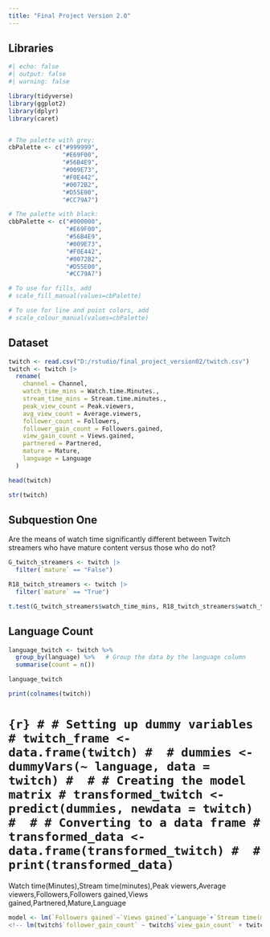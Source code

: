 ---
title: "Final Project Version 2.0"
---

## Libraries

```{r}
#| echo: false
#| output: false
#| warning: false

library(tidyverse)
library(ggplot2)
library(dplyr)
library(caret)


# The palette with grey:
cbPalette <- c("#999999",
               "#E69F00",
               "#56B4E9",
               "#009E73",
               "#F0E442",
               "#0072B2",
               "#D55E00",
               "#CC79A7")

# The palette with black:
cbbPalette <- c("#000000",
                "#E69F00",
                "#56B4E9",
                "#009E73",
                "#F0E442",
                "#0072B2",
                "#D55E00",
                "#CC79A7")

# To use for fills, add
# scale_fill_manual(values=cbPalette)

# To use for line and point colors, add
# scale_colour_manual(values=cbPalette)
```

## Dataset

```{r}
twitch <- read.csv("D:/rstudio/final_project_version02/twitch.csv")
twitch <- twitch |>
  rename(
    channel = Channel,
    watch_time_mins = Watch.time.Minutes.,
    stream_time_mins = Stream.time.minutes.,
    peak_view_count = Peak.viewers,
    avg_view_count = Average.viewers,
    follower_count = Followers,
    follower_gain_count = Followers.gained,
    view_gain_count = Views.gained,
    partnered = Partnered,
    mature = Mature,
    language = Language
  )
```

```{r}
head(twitch)
```

```{r}
str(twitch)
```

## Subquestion One

Are the means of watch time significantly different between Twitch streamers who have mature content versus those who do not?

```{r}

G_twitch_streamers <- twitch |>
  filter(`mature` == "False")

R18_twitch_streamers <- twitch |>
  filter(`mature` == "True")

t.test(G_twitch_streamers$watch_time_mins, R18_twitch_streamers$watch_time_mins)
```

## Language Count

```{r}
language_twitch <- twitch %>%
  group_by(language) %>%   # Group the data by the language column
  summarise(count = n())

language_twitch
```

```{r}
print(colnames(twitch))
```


# ```{r}
# # Setting up dummy variables
# twitch_frame <- data.frame(twitch)
# 
# dummies <- dummyVars(~ language, data = twitch)
# 
# # Creating the model matrix
# transformed_twitch <- predict(dummies, newdata = twitch)
# 
# # Converting to a data frame
# transformed_data <- data.frame(transformed_twitch)
# 
# print(transformed_data)
```

Watch time(Minutes),Stream time(minutes),Peak viewers,Average viewers,Followers,Followers gained,Views gained,Partnered,Mature,Language

```{r}
model <- lm(`Followers gained`~`Views gained`+`Language`+`Stream time(minutes)`, data=twitch)
<!-- lm(twitch$`follower_gain_count` ~ twitch$`view_gain_count` + twitch$`language` + twitch$`stream_time_mins`) -->
```

